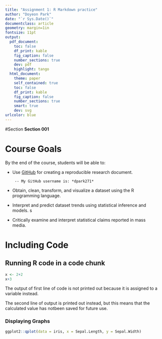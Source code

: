 ```yaml
---
title: "Assignment 1: R Markdown practice"
author: "Doyeon Park"
date: "`r Sys.Date()`"
documentclass: article
geometry: margin=1in
fontsize: 11pt
output:
  pdf_document:
    toc: false
    df_print: kable
    fig_caption: false
    number_sections: true
    dev: pdf
    highlight: tango
  html_document:
    theme: paper
    self_contained: true
    toc: false
    df_print: kable
    fig_caption: false
    number_sections: true
    smart: true
    dev: svg
urlcolor: blue
---
```


<!-- Write your Markdown below this line -->

#Section
**Section 001**

# Course Goals
By the end of the course, students will be able to:

- Use [GitHub](https://github.com) for creating a reproducible research document.

       -- My GitHub username is: *dpark271*

- Obtain, clean, transform, and visualize a dataset using the R programming language.

- Interpret and predict dataset trends using statistical inference and models.
s
- Critically examine and interpret statistical claims reported in mass media.

#  Including Code 
##  Running R code in a code chunk
```r
x <- 2+2
x+3
``` 
The output of first line of code is not printed out because it is assigned to a variable instead.

The second line of output is printed out instead, but this means that the calculated value has notbeen saved for future use.


###  Displaying Graphs
```r
ggplot2::qplot(data = iris, x = Sepal.Length, y = Sepal.Width)
```
